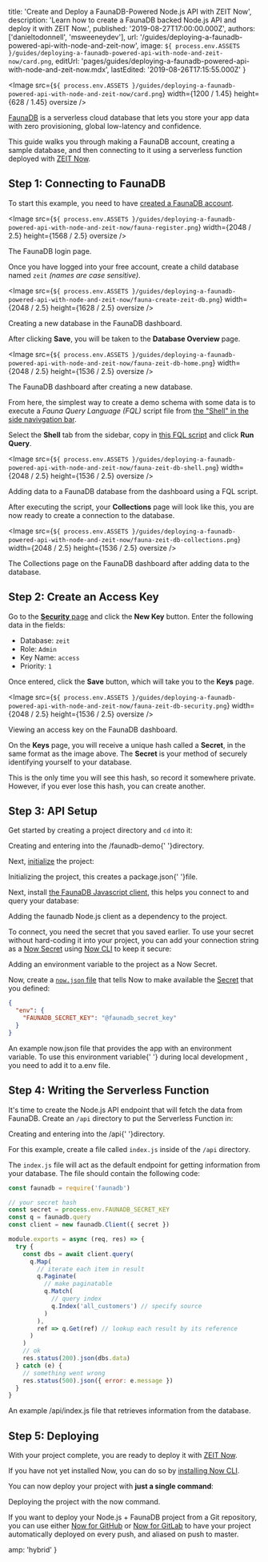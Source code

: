 
  title: 'Create and Deploy a FaunaDB-Powered Node.js API with ZEIT Now',
  description:
    'Learn how to create a FaunaDB backed Node.js API and deploy it with ZEIT Now.',
  published: '2019-08-27T17:00:00.000Z',
  authors: ['danieltodonnell', 'msweeneydev'],
  url: '/guides/deploying-a-faunadb-powered-api-with-node-and-zeit-now',
  image: `${
    process.env.ASSETS
  }/guides/deploying-a-faunadb-powered-api-with-node-and-zeit-now/card.png`,
  editUrl:
    'pages/guides/deploying-a-faunadb-powered-api-with-node-and-zeit-now.mdx',
  lastEdited: '2019-08-26T17:15:55.000Z'
}

<Image
  src={`${
    process.env.ASSETS
  }/guides/deploying-a-faunadb-powered-api-with-node-and-zeit-now/card.png`}
  width={1200 / 1.45}
  height={628 / 1.45}
  oversize
/>

[FaunaDB](https://fauna.com/) is a serverless cloud database that lets you store your app data with zero provisioning, global low-latency and confidence.

This guide walks you through making a FaunaDB account, creating a sample database, and then connecting to it using a serverless function deployed with [ZEIT Now](/now).

## Step 1: Connecting to FaunaDB

To start this example, you need to have [created a FaunaDB account](https://dashboard.fauna.com/accounts/register).

<Image
  src={`${
    process.env.ASSETS
  }/guides/deploying-a-faunadb-powered-api-with-node-and-zeit-now/fauna-register.png`}
  width={2048 / 2.5}
  height={1568 / 2.5}
  oversize
/>
<Caption>The FaunaDB login page.</Caption>

Once you have logged into your free account, create a child database named `zeit` _(names are case sensitive)_.

<Image
  src={`${
    process.env.ASSETS
  }/guides/deploying-a-faunadb-powered-api-with-node-and-zeit-now/fauna-create-zeit-db.png`}
  width={2048 / 2.5}
  height={1628 / 2.5}
  oversize
/>
<Caption>Creating a new database in the FaunaDB dashboard.</Caption>

After clicking **Save**, you will be taken to the **Database Overview** page.

<Image
  src={`${
    process.env.ASSETS
  }/guides/deploying-a-faunadb-powered-api-with-node-and-zeit-now/fauna-zeit-db-home.png`}
  width={2048 / 2.5}
  height={1536 / 2.5}
  oversize
/>
<Caption>The FaunaDB dashboard after creating a new database.</Caption>

From here, the simplest way to create a demo schema with some data is to execute a _Fauna Query Language (FQL)_ script file from [the "Shell" in the side navivgation bar](https://dashboard.fauna.com/webshell/@db/zeit).

Select the **Shell** tab from the sidebar, copy in [this FQL script](https://raw.githubusercontent.com/danieltodonnell/faunadb-zeit-fql-demo/master/fql-scripts/ecommerce.fql) and click **Run Query**.

<Image
  src={`${
    process.env.ASSETS
  }/guides/deploying-a-faunadb-powered-api-with-node-and-zeit-now/fauna-zeit-db-shell.png`}
  width={2048 / 2.5}
  height={1536 / 2.5}
  oversize
/>
<Caption>Adding data to a FaunaDB database from the dashboard using a FQL script.</Caption>

After executing the script, your **Collections** page will look like this, you are now ready to create a connection to the database.

<Image
  src={`${
    process.env.ASSETS
  }/guides/deploying-a-faunadb-powered-api-with-node-and-zeit-now/fauna-zeit-db-collections.png`}
  width={2048 / 2.5}
  height={1536 / 2.5}
  oversize
/>
<Caption>The Collections page on the FaunaDB dashboard after adding data to the database.</Caption>

## Step 2: Create an Access Key

Go to the [**Security** page](https://dashboard.fauna.com/keys/@db/zeit) and click the **New Key** button. Enter the following data in the fields:

- Database: `zeit`
- Role: `Admin`
- Key Name: `access`
- Priority: `1`

Once entered, click the **Save** button, which will take you to the **Keys** page.

<Image
  src={`${
    process.env.ASSETS
  }/guides/deploying-a-faunadb-powered-api-with-node-and-zeit-now/fauna-zeit-db-security.png`}
  width={2048 / 2.5}
  height={1536 / 2.5}
  oversize
/>
<Caption>Viewing an <InlineCode>access key</InlineCode> on the FaunaDB dashboard.</Caption>

On the **Keys** page, you will receive a unique hash called a **Secret**, in the same format as the image above. The **Secret** is your method of securely identifying yourself to your database.

<Note warning>
  This is the only time you will see this hash, so record it somewhere private.
  However, if you ever lose this hash, you can create another.
</Note>

## Step 3: API Setup

Get started by creating a project directory and `cd` into it:

<Snippet dark text="mkdir faunadb-demo && cd faunadb-demo" />
<Caption>
  Creating and entering into the <InlineCode>/faunadb-demo</InlineCode>{' '}directory.
</Caption>

Next, [initialize](https://docs.npmjs.com/cli/init) the project:

<Snippet dark text="npm init -y" />
<Caption>
  Initializing the project, this creates a <InlineCode>package.json</InlineCode>{' '}file.
</Caption>

Next, install [the FaunaDB Javascript client](https://github.com/fauna/faunadb-js), this helps you connect to and query your database:

<Snippet dark text="npm i faunadb" />
<Caption>
  Adding the <InlineCode>faunadb</InlineCode> Node.js client as a <GenericLink href="https://docs.npmjs.com/specifying-dependencies-and-devdependencies-in-a-package-json-file">dependency</GenericLink> to the project.
</Caption>

To connect, you need the secret that you saved earlier. To use your secret without hard-coding it into your project, you can add your connection string as a [Now Secret](https://zeit.co/docs/v2/deployments/environment-variables-and-secrets/#securing-environment-variables-using-secrets) using [Now CLI](https://zeit.co/download#now-cli) to keep it secure:

<Snippet dark text="now secrets add faunadb_secret_key YourFaunaDBSecret" />
<Caption>
  Adding an environment variable to the project as a <GenericLink href="/docs/v2/serverless-functions/env-and-secrets/#adding-secrets">Now Secret</GenericLink>.
</Caption>

Now, create a [`now.json` file](https://zeit.co/docs/v2/deployments/configuration/) that tells Now to make available the [Secret](https://zeit.co/docs/v2/deployments/environment-variables-and-secrets/#securing-environment-variables-using-secrets) that you defined:

```json
{
  "env": {
    "FAUNADB_SECRET_KEY": "@faunadb_secret_key"
  }
}
```

<Caption>
  An example <InlineCode>now.json</InlineCode> file that provides the app with
  an environment variable.
</Caption>

<Note hint>
  To use this environment variable{' '}
  <GenericLink href="/docs/v2/serverless-functions/introduction/#local-development">
    during local development
  </GenericLink>
  , you need to add it to a<InlineCode>.env</InlineCode> file.
</Note>

## Step 4: Writing the Serverless Function

It's time to create the Node.js API endpoint that will fetch the data from FaunaDB. Create an `/api` directory to put the Serverless Function in:

<Snippet dark text="mkdir api && cd api" />
<Caption>
  Creating and entering into the <InlineCode>/api</InlineCode>{' '}directory.
</Caption>

For this example, create a file called `index.js` inside of the `/api` directory.

The `index.js` file will act as the default endpoint for getting information from your database. The file should contain the following code:

```js
const faunadb = require('faunadb')

// your secret hash
const secret = process.env.FAUNADB_SECRET_KEY
const q = faunadb.query
const client = new faunadb.Client({ secret })

module.exports = async (req, res) => {
  try {
    const dbs = await client.query(
      q.Map(
        // iterate each item in result
        q.Paginate(
          // make paginatable
          q.Match(
            // query index
            q.Index('all_customers') // specify source
          )
        ),
        ref => q.Get(ref) // lookup each result by its reference
      )
    )
    // ok
    res.status(200).json(dbs.data)
  } catch (e) {
    // something went wrong
    res.status(500).json({ error: e.message })
  }
}
```

<Caption>
  An example <InlineCode>/api/index.js</InlineCode> file that retrieves
  information from the database.
</Caption>

## Step 5: Deploying

With your project complete, you are ready to deploy it with [ZEIT Now](/now).

If you have not yet installed Now, you can do so by [installing Now CLI](/download).

You can now deploy your project with **just a single command**:

<Snippet dark text="now" />
<Caption>
  Deploying the project with the <InlineCode>now</InlineCode> command.
</Caption>

If you want to deploy your Node.js + FaunaDB project from a Git repository, you can use either [Now for GitHub](/docs/v2/advanced/now-for-github/) or [Now for GitLab](/docs/v2/advanced/now-for-gitlab/) to have your project automatically deployed on every push, and aliased on push to master.


  amp: 'hybrid'
}
